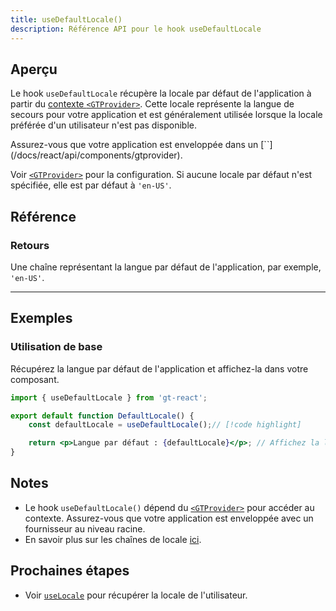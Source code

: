 ```yaml
---
title: useDefaultLocale()
description: Référence API pour le hook useDefaultLocale
---
```


## Aperçu

Le hook `useDefaultLocale` récupère la locale par défaut de l'application à partir du [contexte `<GTProvider>`](/docs/react/api/components/gtprovider).
Cette locale représente la langue de secours pour votre application et est généralement utilisée lorsque la locale préférée d'un utilisateur n'est pas disponible.

<Callout>
    Assurez-vous que votre application est enveloppée dans un [`<GTProvider>`](/docs/react/api/components/gtprovider).
</Callout>

Voir [`<GTProvider>`](/docs/react/api/config/gtprovider) pour la configuration.
Si aucune locale par défaut n'est spécifiée, elle est par défaut à `'en-US'`.


## Référence

### Retours

Une chaîne représentant la langue par défaut de l'application, par exemple, `'en-US'`.

---

## Exemples

### Utilisation de base

Récupérez la langue par défaut de l'application et affichez-la dans votre composant.

```jsx title="DefaultLocale.jsx" copy
import { useDefaultLocale } from 'gt-react';

export default function DefaultLocale() {
    const defaultLocale = useDefaultLocale();// [!code highlight]

    return <p>Langue par défaut : {defaultLocale}</p>; // Affichez la langue par défaut
}
```

## Notes
 * Le hook `useDefaultLocale()` dépend du [`<GTProvider>`](/docs/react/api/components/gtprovider) pour accéder au contexte.
   Assurez-vous que votre application est enveloppée avec un fournisseur au niveau racine.
 * En savoir plus sur les chaînes de locale [ici](/docs/reference/locale-strings).

## Prochaines étapes
 * Voir [`useLocale`](/docs/react/api/helpers/useLocale) pour récupérer la locale de l'utilisateur.